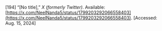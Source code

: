 \[194\]	“\[No title\],” *X (formerly Twitter)*. Available: [https://x.com/NeelNanda5/status/1799203292066558403](https://x.com/NeelNanda5/status/1799203292066558403). \[Accessed: Aug. 15, 2024\]